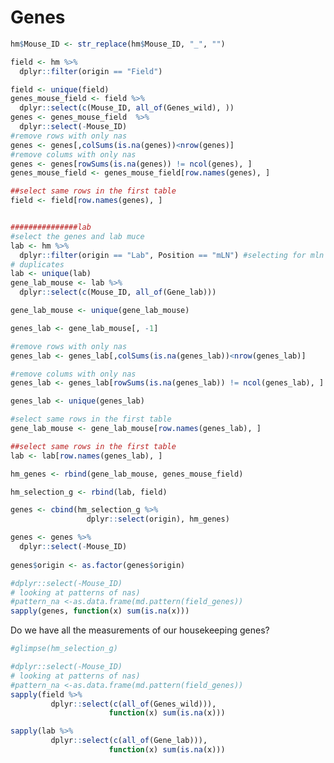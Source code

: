 
# Genes
```r
hm$Mouse_ID <- str_replace(hm$Mouse_ID, "_", "")

field <- hm %>%
  dplyr::filter(origin == "Field") 

field <- unique(field)
genes_mouse_field <- field %>%
  dplyr::select(c(Mouse_ID, all_of(Genes_wild), )) 
genes <- genes_mouse_field  %>%
  dplyr::select(-Mouse_ID)
#remove rows with only nas
genes <- genes[,colSums(is.na(genes))<nrow(genes)]
#remove colums with only nas 
genes <- genes[rowSums(is.na(genes)) != ncol(genes), ]
genes_mouse_field <- genes_mouse_field[row.names(genes), ]

##select same rows in the first table
field <- field[row.names(genes), ]


###############lab
#select the genes and lab muce
lab <- hm %>%
  dplyr::filter(origin == "Lab", Position == "mLN") #selecting for mln to avoid
# duplicates
lab <- unique(lab)
gene_lab_mouse <- lab %>%
  dplyr::select(c(Mouse_ID, all_of(Gene_lab))) 

gene_lab_mouse <- unique(gene_lab_mouse)

genes_lab <- gene_lab_mouse[, -1]

#remove rows with only nas
genes_lab <- genes_lab[,colSums(is.na(genes_lab))<nrow(genes_lab)]

#remove colums with only nas 
genes_lab <- genes_lab[rowSums(is.na(genes_lab)) != ncol(genes_lab), ]

genes_lab <- unique(genes_lab)

#select same rows in the first table
gene_lab_mouse <- gene_lab_mouse[row.names(genes_lab), ]

##select same rows in the first table
lab <- lab[row.names(genes_lab), ]

hm_genes <- rbind(gene_lab_mouse, genes_mouse_field)

hm_selection_g <- rbind(lab, field)

genes <- cbind(hm_selection_g %>%
                 dplyr::select(origin), hm_genes)

genes <- genes %>%
  dplyr::select(-Mouse_ID)
  
genes$origin <- as.factor(genes$origin)

#dplyr::select(-Mouse_ID)
# looking at patterns of nas)
#pattern_na <-as.data.frame(md.pattern(field_genes))
sapply(genes, function(x) sum(is.na(x)))


```



Do we have all the measurements of our housekeeping genes?

```r
#glimpse(hm_selection_g)

#dplyr::select(-Mouse_ID)
# looking at patterns of nas)
#pattern_na <-as.data.frame(md.pattern(field_genes))
sapply(field %>%
         dplyr::select(c(all_of(Genes_wild))), 
                      function(x) sum(is.na(x)))

sapply(lab %>%
         dplyr::select(c(all_of(Gene_lab))), 
                      function(x) sum(is.na(x)))
         
```